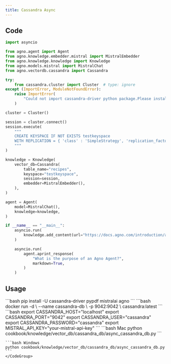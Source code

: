```yaml
---
title: Cassandra Async
---
```


## Code

```python cookbook/knowledge/vector_db/cassandra_db/async_cassandra_db.py
import asyncio

from agno.agent import Agent
from agno.knowledge.embedder.mistral import MistralEmbedder
from agno.knowledge.knowledge import Knowledge
from agno.models.mistral import MistralChat
from agno.vectordb.cassandra import Cassandra

try:
    from cassandra.cluster import Cluster  # type: ignore
except (ImportError, ModuleNotFoundError):
    raise ImportError(
        "Could not import cassandra-driver python package.Please install it with pip install cassandra-driver."
    )

cluster = Cluster()

session = cluster.connect()
session.execute(
    """
    CREATE KEYSPACE IF NOT EXISTS testkeyspace
    WITH REPLICATION = { 'class' : 'SimpleStrategy', 'replication_factor' : 1 }
    """
)

knowledge = Knowledge(
    vector_db=Cassandra(
        table_name="recipes",
        keyspace="testkeyspace",
        session=session,
        embedder=MistralEmbedder(),
    ),
)

agent = Agent(
    model=MistralChat(),
    knowledge=knowledge,
)

if __name__ == "__main__":
    asyncio.run(
        knowledge.add_content(url="https://docs.agno.com/introduction/agents.md")
    )

    asyncio.run(
        agent.aprint_response(
            "What is the purpose of an Agno Agent?",
            markdown=True,
        )
    )
```

## Usage

<Steps>
  <Snippet file="create-venv-step.mdx" />

  <Step title="Install libraries">
    ```bash
    pip install -U cassandra-driver pypdf mistralai agno
    ```
  </Step>
  <Step title="Run Cassandra">
    ```bash
  docker run -d \
    --name cassandra-db \
    -p 9042:9042 \
    cassandra:latest
    ```
  </Step>
  <Step title="Set environment variables">
    ```bash
    export CASSANDRA_HOST="localhost"
    export CASSANDRA_PORT="9042"
    export CASSANDRA_USER="cassandra"
    export CASSANDRA_PASSWORD="cassandra"
    export MISTRAL_API_KEY="your-mistral-api-key"
    ```
  </Step>
  <Step title="Run Agent">
    <CodeGroup>
    ```bash Mac
    python cookbook/knowledge/vector_db/cassandra_db/async_cassandra_db.py
    ```

    ```bash Windows
    python cookbook/knowledge/vector_db/cassandra_db/async_cassandra_db.py
    ```
    </CodeGroup>
  </Step>
</Steps>
